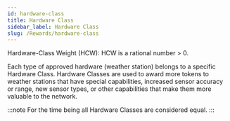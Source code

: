```yaml
---
id: hardware-class
title: Hardware Class
sidebar_label: Hardware Class
slug: /Rewards/hardware-class
---
```


Hardware-Class Weight (HCW): HCW is a rational number > 0.

Each type of approved hardware (weather station) belongs to a specific Hardware Class.
Hardware Classes are used to award more tokens to weather stations that have special capabilities, 
increased sensor accuracy or range, new sensor types, or other capabilities that make them more valuable to the network.

:::note
For the time being all Hardware Classes are considered equal.
:::  

